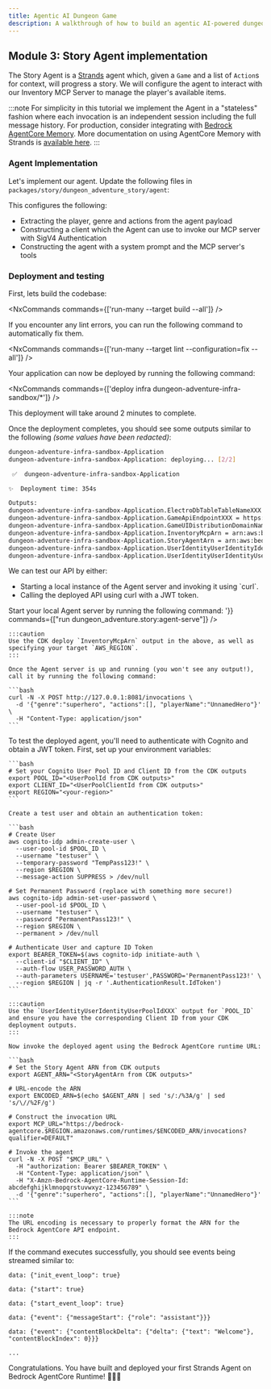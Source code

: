 ```yaml
---
title: Agentic AI Dungeon Game
description: A walkthrough of how to build an agentic AI-powered dungeon adventure game using the @aws/nx-plugin.
---
```




## Module 3: Story Agent implementation

The Story Agent is a [Strands](https://strandsagents.com/) agent which, given a `Game` and a list of `Action`s for context, will progress a story. We will configure the agent to interact with our Inventory MCP Server to manage the player's available items.

:::note
For simplicity in this tutorial we implement the Agent in a "stateless" fashion where each invocation is an independent session including the full message history. For production, consider integrating with [Bedrock AgentCore Memory](https://docs.aws.amazon.com/bedrock-agentcore/latest/devguide/memory.html). More documentation on using AgentCore Memory with Strands is [available here](https://github.com/aws/bedrock-agentcore-sdk-python/tree/main/src/bedrock_agentcore/memory/integrations/strands).
:::

### Agent Implementation

Let's implement our agent. Update the following files in `packages/story/dungeon_adventure_story/agent`:

<Tabs>
  <TabItem label="main.py">
<E2EDiff lang="python" before="dungeon-adventure/3/main.py.old.template" after="dungeon-adventure/3/main.py.template" />
  </TabItem>
  <TabItem label="agent.py">
<E2EDiff lang="python" before="dungeon-adventure/3/agent.py.old.template" after="dungeon-adventure/3/agent.py.template" />
  </TabItem>
</Tabs>

This configures the following:

- Extracting the player, genre and actions from the agent payload
- Constructing a client which the Agent can use to invoke our MCP server with SigV4 Authentication
- Constructing the agent with a system prompt and the MCP server's tools

### Deployment and testing

First, lets build the codebase:

<NxCommands commands={['run-many --target build --all']} />

<Aside type="tip">
If you encounter any lint errors, you can run the following command to automatically fix them.

<NxCommands commands={['run-many --target lint --configuration=fix --all']} />
</Aside>

Your application can now be deployed by running the following command:

<NxCommands commands={['deploy infra dungeon-adventure-infra-sandbox/*']} />

This deployment will take around 2 minutes to complete.


Once the deployment completes, you should see some outputs similar to the following _(some values have been redacted)_:

```bash
dungeon-adventure-infra-sandbox-Application
dungeon-adventure-infra-sandbox-Application: deploying... [2/2]

 ✅  dungeon-adventure-infra-sandbox-Application

✨  Deployment time: 354s

Outputs:
dungeon-adventure-infra-sandbox-Application.ElectroDbTableTableNameXXX = dungeon-adventure-infra-sandbox-Application-ElectroDbTableXXX-YYY
dungeon-adventure-infra-sandbox-Application.GameApiEndpointXXX = https://xxx.execute-api.region.amazonaws.com/prod/
dungeon-adventure-infra-sandbox-Application.GameUIDistributionDomainNameXXX = xxx.cloudfront.net
dungeon-adventure-infra-sandbox-Application.InventoryMcpArn = arn:aws:bedrock-agentcore:region:xxxxxxx:runtime/dungeonadventureventoryMcpServerXXXX-YYYY
dungeon-adventure-infra-sandbox-Application.StoryAgentArn = arn:aws:bedrock-agentcore:region:xxxxxxx:runtime/dungeonadventurecationStoryAgentXXXX-YYYY
dungeon-adventure-infra-sandbox-Application.UserIdentityUserIdentityIdentityPoolIdXXX = region:xxx
dungeon-adventure-infra-sandbox-Application.UserIdentityUserIdentityUserPoolIdXXX = region_xxx
```

We can test our API by either:
<ul>
<li>Starting a local instance of the Agent server and invoking it using `curl`.</li>
<li>Calling the deployed API using curl with a JWT token.</li>
</ul>

<Tabs>
  <TabItem label="Local">
  Start your local Agent server by running the following command:
    <NxCommands highlights={['arn:aws:bedrock-agentcore:region:xxxxxxx:runtime/dungeonadventureventoryMcpServerXXXX-YYYY', 'region']} env={{INVENTORY_MCP_ARN:"arn:aws:bedrock-agentcore:region:xxxxxxx:runtime/dungeonadventureventoryMcpServerXXXX-YYYY", AWS_REGION: '<region>'}} commands={["run dungeon_adventure.story:agent-serve"]} />

    :::caution
    Use the CDK deploy `InventoryMcpArn` output in the above, as well as specifying your target `AWS_REGION`.
    :::

    Once the Agent server is up and running (you won't see any output!), call it by running the following command:

    ```bash
    curl -N -X POST http://127.0.0.1:8081/invocations \
      -d '{"genre":"superhero", "actions":[], "playerName":"UnnamedHero"}' \
      -H "Content-Type: application/json"
    ```
  </TabItem>
  <TabItem label="Deployed">
    To test the deployed agent, you'll need to authenticate with Cognito and obtain a JWT token. First, set up your environment variables:

    ```bash
    # Set your Cognito User Pool ID and Client ID from the CDK outputs
    export POOL_ID="<UserPoolId from CDK outputs>"
    export CLIENT_ID="<UserPoolClientId from CDK outputs>"
    export REGION="<your-region>"
    ```

    Create a test user and obtain an authentication token:

    ```bash
    # Create User
    aws cognito-idp admin-create-user \
      --user-pool-id $POOL_ID \
      --username "testuser" \
      --temporary-password "TempPass123!" \
      --region $REGION \
      --message-action SUPPRESS > /dev/null

    # Set Permanent Password (replace with something more secure!)
    aws cognito-idp admin-set-user-password \
      --user-pool-id $POOL_ID \
      --username "testuser" \
      --password "PermanentPass123!" \
      --region $REGION \
      --permanent > /dev/null

    # Authenticate User and capture ID Token
    export BEARER_TOKEN=$(aws cognito-idp initiate-auth \
      --client-id "$CLIENT_ID" \
      --auth-flow USER_PASSWORD_AUTH \
      --auth-parameters USERNAME='testuser',PASSWORD='PermanentPass123!' \
      --region $REGION | jq -r '.AuthenticationResult.IdToken')
    ```

    :::caution
    Use the `UserIdentityUserIdentityUserPoolIdXXX` output for `POOL_ID` and ensure you have the corresponding Client ID from your CDK deployment outputs.
    :::

    Now invoke the deployed agent using the Bedrock AgentCore runtime URL:

    ```bash
    # Set the Story Agent ARN from CDK outputs
    export AGENT_ARN="<StoryAgentArn from CDK outputs>"

    # URL-encode the ARN
    export ENCODED_ARN=$(echo $AGENT_ARN | sed 's/:/%3A/g' | sed 's/\//%2F/g')

    # Construct the invocation URL
    export MCP_URL="https://bedrock-agentcore.$REGION.amazonaws.com/runtimes/$ENCODED_ARN/invocations?qualifier=DEFAULT"

    # Invoke the agent
    curl -N -X POST "$MCP_URL" \
      -H "authorization: Bearer $BEARER_TOKEN" \
      -H "Content-Type: application/json" \
      -H "X-Amzn-Bedrock-AgentCore-Runtime-Session-Id: abcdefghijklmnopqrstuvwxyz-123456789" \
      -d '{"genre":"superhero", "actions":[], "playerName":"UnnamedHero"}'
    ```

    :::note
    The URL encoding is necessary to properly format the ARN for the Bedrock AgentCore API endpoint.
    :::
  </TabItem>
</Tabs>

If the command executes successfully, you should see events being streamed similar to:

```
data: {"init_event_loop": true}

data: {"start": true}

data: {"start_event_loop": true}

data: {"event": {"messageStart": {"role": "assistant"}}}

data: {"event": {"contentBlockDelta": {"delta": {"text": "Welcome"}, "contentBlockIndex": 0}}}

...
```

Congratulations. You have built and deployed your first Strands Agent on Bedrock AgentCore Runtime!  🎉🎉🎉
